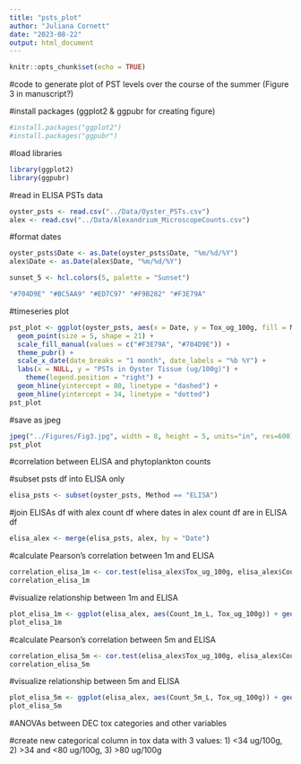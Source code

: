 ```yaml
---
title: "psts_plot"
author: "Juliana Cornett"
date: "2023-08-22"
output: html_document
---
```


```r
knitr::opts_chunk$set(echo = TRUE)
```

#code to generate plot of PST levels over the course of the summer (Figure 3 in manuscript?)

#install packages (ggplot2 & ggpubr for creating figure)

```r
#install.packages("ggplot2")
#install.packages("ggpubr")
```

#load libraries

```r
library(ggplot2)
library(ggpubr)
```

#read in ELISA PSTs data

```r
oyster_psts <- read.csv("../Data/Oyster_PSTs.csv")
alex <- read.csv("../Data/Alexandrium_MicroscopeCounts.csv")
```

#format dates

```r
oyster_psts$Date <- as.Date(oyster_psts$Date, "%m/%d/%Y")
alex$Date <- as.Date(alex$Date, "%m/%d/%Y")
```

```r
sunset_5 <- hcl.colors(5, palette = "Sunset")
```

```r
"#704D9E" "#BC5AA9" "#ED7C97" "#F9B282" "#F3E79A"
```

#timeseries plot 

```r
pst_plot <- ggplot(oyster_psts, aes(x = Date, y = Tox_ug_100g, fill = Method)) +
  geom_point(size = 5, shape = 21) +
  scale_fill_manual(values = c("#F3E79A", "#704D9E")) +
  theme_pubr() +
  scale_x_date(date_breaks = "1 month", date_labels = "%b %Y") +
  labs(x = NULL, y = "PSTs in Oyster Tissue (ug/100g)") +
    theme(legend.position = "right") +
  geom_hline(yintercept = 80, linetype = "dashed") +
  geom_hline(yintercept = 34, linetype = "dotted")
pst_plot
```

#save as jpeg

```r
jpeg("../Figures/Fig3.jpg", width = 8, height = 5, units="in", res=600)
pst_plot
```

#correlation between ELISA and phytoplankton counts

#subset psts df into ELISA only

```r
elisa_psts <- subset(oyster_psts, Method == "ELISA")
```

#join ELISAs df with alex count df where dates in alex count df are in ELISA df

```r
elisa_alex <- merge(elisa_psts, alex, by = "Date")
```

#calculate Pearson's correlation between 1m and ELISA

```r
correlation_elisa_1m <- cor.test(elisa_alex$Tox_ug_100g, elisa_alex$Count_1m_L, method = "pearson")
correlation_elisa_1m
```

#visualize relationship between 1m and ELISA

```r
plot_elisa_1m <- ggplot(elisa_alex, aes(Count_1m_L, Tox_ug_100g)) + geom_point() + geom_smooth(method = "lm") + theme_pubr()
plot_elisa_1m
```

#calculate Pearson's correlation between 5m and ELISA

```r
correlation_elisa_5m <- cor.test(elisa_alex$Tox_ug_100g, elisa_alex$Count_5m_L, method = "pearson")
correlation_elisa_5m
```

#visualize relationship between 5m and ELISA

```r
plot_elisa_5m <- ggplot(elisa_alex, aes(Count_5m_L, Tox_ug_100g)) + geom_point() + geom_smooth(method = "lm") + theme_pubr()
plot_elisa_5m
```

#ANOVAs between DEC tox categories and other variables

#create new categorical column in tox data with 3 values: 1) <34 ug/100g, 2) >34 and <80 ug/100g, 3) >80 ug/100g

```r

```

